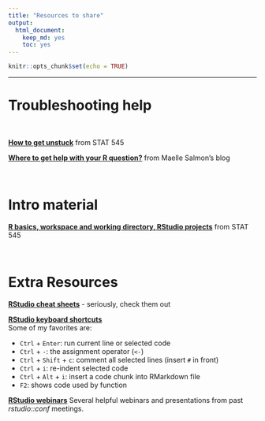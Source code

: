 ```yaml
---
title: "Resources to share"
output: 
  html_document: 
    keep_md: yes
    toc: yes
---
```


```r
knitr::opts_chunk$set(echo = TRUE)
```

***  

# Troubleshooting help  

<br>

__[How to get unstuck](http://stat545.com/help-general.html)__ from STAT 545  


__[Where to get help with your R question?](https://masalmon.eu/2018/07/22/wheretogethelp/)__ from Maelle Salmon's blog  


<br>  

# Intro material  

__[R basics, workspace and working directory, RStudio projects](http://stat545.com/block002_hello-r-workspace-wd-project.html)__ from STAT 545  
   
<br>  

# Extra Resources  

__[RStudio cheat sheets](https://www.rstudio.com/resources/cheatsheets/)__ - seriously, check them out  


__[RStudio keyboard shortcuts](https://support.rstudio.com/hc/en-us/articles/200711853-Keyboard-Shortcuts)__  
Some of my favorites are:  

+  `Ctrl` + `Enter`: run current line or selected code  
+  `Ctrl` + `-`:  the assignment operator (`<-`)  
+  `Ctrl` + `Shift` + `c`: comment all selected lines (insert `#` in front)  
+  `Ctrl` + `i`: re-indent selected code
+  `Ctrl` + `Alt` + `i`: insert a code chunk into RMarkdown file  
+  `F2`: shows code used by function  


__[RStudio webinars](https://resources.rstudio.com/webinars)__  Several helpful webinars and presentations from past _rstudio::conf_ meetings.
